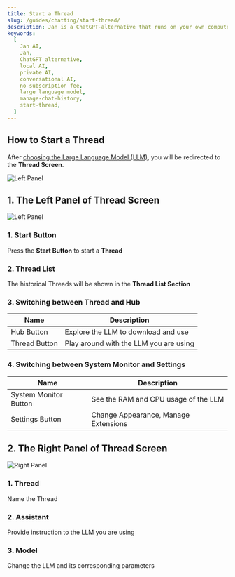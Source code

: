 ```yaml
---
title: Start a Thread
slug: /guides/chatting/start-thread/
description: Jan is a ChatGPT-alternative that runs on your own computer, with a local API server.
keywords:
  [
    Jan AI,
    Jan,
    ChatGPT alternative,
    local AI,
    private AI,
    conversational AI,
    no-subscription fee,
    large language model,
    manage-chat-history,
    start-thread,
  ]
---
```

## How to Start a Thread

After [choosing the Large Language Model (LLM)](../04-using-models/01-install-from-hub.mdx), you will be redirected to the **Thread Screen**.

![Left Panel](assets/01-use-base.png)

## 1. The Left Panel of Thread Screen

![Left Panel](assets/01-use-base-left.png)

### 1. Start Button

Press the **Start Button** to start a **Thread**

### 2. Thread List

The historical Threads will be shown in the **Thread List Section**

### 3. Switching between Thread and Hub

| Name | Description |
| ---- | ----------- |
| Hub Button | Explore the LLM to download and use |
| Thread Button | Play around with the LLM you are using |

### 4. Switching between System Monitor and Settings

| Name | Description |
| ---- | ----------- |
| System Monitor Button | See the RAM and CPU usage of the LLM |
| Settings Button | Change Appearance, Manage Extensions |

## 2. The Right Panel of Thread Screen

![Right Panel](assets/01-use-base-right.png)

### 1. Thread

Name the Thread

### 2. Assistant

Provide instruction to the LLM you are using

### 3. Model

Change the LLM and its corresponding parameters